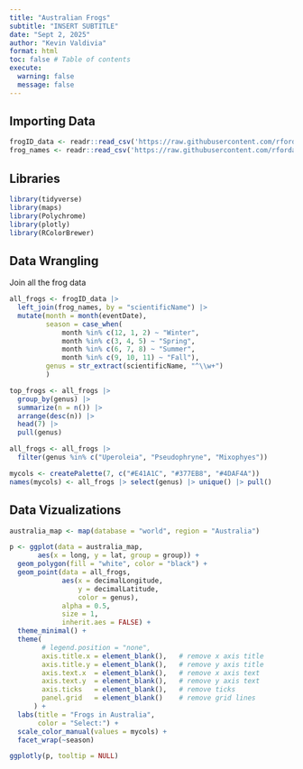 ```yaml
---
title: "Australian Frogs"
subtitle: "INSERT SUBTITLE"
date: "Sept 2, 2025"
author: "Kevin Valdivia"
format: html
toc: false # Table of contents
execute: 
  warning: false
  message: false
---
```


## Importing Data

```r
frogID_data <- readr::read_csv('https://raw.githubusercontent.com/rfordatascience/tidytuesday/main/data/2025/2025-09-02/frogID_data.csv')
frog_names <- readr::read_csv('https://raw.githubusercontent.com/rfordatascience/tidytuesday/main/data/2025/2025-09-02/frog_names.csv')
```

## Libraries

```r
library(tidyverse)
library(maps)
library(Polychrome)
library(plotly)
library(RColorBrewer)
```

## Data Wrangling

Join all the frog data

```r
all_frogs <- frogID_data |>
  left_join(frog_names, by = "scientificName") |>
  mutate(month = month(eventDate),
         season = case_when(
             month %in% c(12, 1, 2) ~ "Winter",
             month %in% c(3, 4, 5) ~ "Spring",
             month %in% c(6, 7, 8) ~ "Summer",
             month %in% c(9, 10, 11) ~ "Fall"),
         genus = str_extract(scientificName, "^\\w+")
         )
```

```r
top_frogs <- all_frogs |>
  group_by(genus) |>
  summarize(n = n()) |>
  arrange(desc(n)) |>
  head(7) |>
  pull(genus)

all_frogs <- all_frogs |>
  filter(genus %in% c("Uperoleia", "Pseudophryne", "Mixophyes"))

mycols <- createPalette(7, c("#E41A1C", "#377EB8", "#4DAF4A"))
names(mycols) <- all_frogs |> select(genus) |> unique() |> pull()
```

## Data Vizualizations

```r
australia_map <- map(database = "world", region = "Australia")

p <- ggplot(data = australia_map, 
       aes(x = long, y = lat, group = group)) +
  geom_polygon(fill = "white", color = "black") + 
  geom_point(data = all_frogs,
             aes(x = decimalLongitude, 
                 y = decimalLatitude, 
                 color = genus),
             alpha = 0.5,
             size = 1,
             inherit.aes = FALSE) +
  theme_minimal() +
  theme(
        # legend.position = "none",
        axis.title.x = element_blank(),   # remove x axis title
        axis.title.y = element_blank(),   # remove y axis title
        axis.text.x  = element_blank(),   # remove x axis text
        axis.text.y  = element_blank(),   # remove y axis text
        axis.ticks   = element_blank(),   # remove ticks
        panel.grid   = element_blank()    # remove grid lines
      ) +
  labs(title = "Frogs in Australia",
       color = "Select:") + 
  scale_color_manual(values = mycols) +
  facet_wrap(~season)

ggplotly(p, tooltip = NULL)
```
